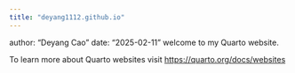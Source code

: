 ```yaml
---
title: "deyang1112.github.io"
---
```

author: "Deyang Cao"
date: "2025-02-11"
welcome to my  Quarto website.

To learn more about Quarto websites visit <https://quarto.org/docs/websites>



